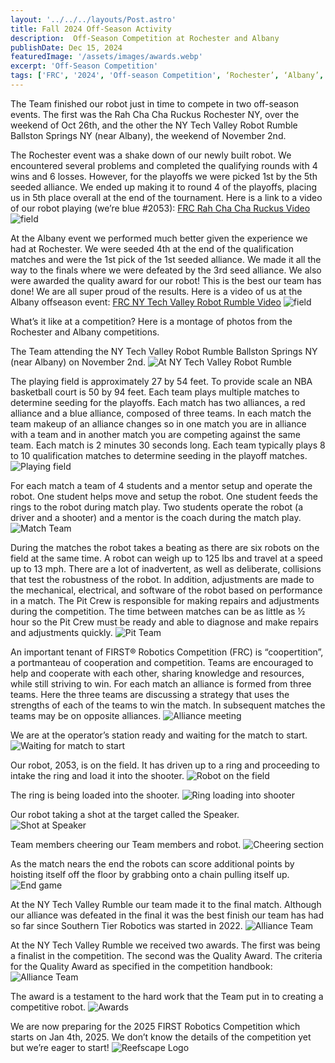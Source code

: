 ```yaml
---
layout: '../../../layouts/Post.astro'
title: Fall 2024 Off-Season Activity
description:  Off-Season Competition at Rochester and Albany  
publishDate: Dec 15, 2024
featuredImage: '/assets/images/awards.webp'
excerpt: 'Off-Season Competition'
tags: ['FRC', '2024', 'Off-season Competition', ‘Rochester’, ‘Albany’, 'FIRST®', ]
---
```


The Team finished our robot just in time to compete in two off-season events. The first was the Rah Cha Cha Ruckus Rochester NY, over the weekend of Oct 26th, and the other the NY Tech Valley Robot Rumble Ballston Springs NY (near Albany), the weekend of November 2nd. 

The Rochester event was a shake down of our newly built robot.  We encountered several problems and completed the qualifying rounds with 4 wins and 6 losses.  However, for the playoffs we were picked 1st by the 5th seeded alliance. We ended up making it to round 4 of the playoffs, placing us in 5th place overall at the end of the tournament. Here is a link to a video of our robot playing (we’re blue #2053): 
<a href="https://www.youtube.com/watch?v=Eq4JNl4NrF4">FRC Rah Cha Cha Ruckus Video</a>
![field](/assets/images/Rochestervideo.webp)

At the Albany event we performed much better given the experience we had at Rochester.  We were seeded 4th at the end of the qualification matches and were the 1st pick of the 1st seeded alliance. We made it all the way to the finals where we were defeated by the 3rd seed alliance. We also were awarded the quality award for our robot! This is the best our team has done! We are all super proud of the results. Here is a video of us at the Albany offseason event: 
 <a href="https://www.youtube.com/watch?v=R5xfaUxMGW4">FRC NY Tech Valley Robot Rumble Video</a>
![field](/assets/images/Albanyvideo.webp)

What’s it like at a competition?  Here is a montage of photos from the Rochester and Albany competitions.

The Team attending the NY Tech Valley Robot Rumble Ballston Springs NY (near Albany) on November 2nd.
![At NY Tech Valley Robot Rumble](/assets/images/Team2053.webp)

The playing field is approximately 27 by 54 feet.  To provide scale an NBA basketball court is 50 by 94 feet.  Each team plays multiple matches to determine seeding for the playoffs.  Each match has two alliances, a red alliance and a blue alliance, composed of three teams.  In each match the team makeup of an alliance changes so in one match you are in alliance with a team and in another match you are competing against the same team.  Each match is 2 minutes 30 seconds long.  Each team typically plays 8 to 10 qualification matches to determine seeding in the playoff matches.
![Playing field](/assets/images/PlayingField.webp)

For each match a team of 4 students and a mentor setup and operate the robot.  One student helps move and setup the robot. One student feeds the rings to the robot during match play.  Two students operate the robot (a driver and a shooter) and a mentor is the coach during the match play.  
![Match Team](/assets/images/20241026_084406.webp)

During the matches the robot takes a beating as there are six robots on the field at the same time.  A robot can weigh up to 125 lbs and travel at a speed up to 13 mph.  There are a lot of inadvertent, as well as deliberate, collisions that test the robustness of the robot.  In addition, adjustments are made to the mechanical, electrical, and software of the robot based on performance in a match.  The Pit Crew is responsible for making repairs and adjustments during the competition.  The time between matches can be as little as ½ hour so the Pit Crew must be ready and able to diagnose and make repairs and adjustments quickly.
![Pit Team](/assets/images/PitTeam.webp)

An important tenant of FIRST® Robotics Competition (FRC) is “coopertition”, a portmanteau of cooperation and competition.  Teams are encouraged to help and cooperate with each other, sharing knowledge and resources, while still striving to win.  For each match an alliance is formed from three teams.  Here the three teams are discussing a strategy that uses the strengths of each of the teams to win the match.  In subsequent matches the teams may be on opposite alliances.
![Alliance meeting](/assets/images/20241026_095746.webp)

We are at the operator’s station ready and waiting for the match to start.
![Waiting for match to start](/assets/images/IMG_2449.webp)

Our robot, 2053, is on the field.  It has driven up to a ring and proceeding to intake the ring and load it into the shooter.
![Robot on the field](/assets/images/IMG_2497.webp)

The ring is being loaded into the shooter.
![Ring loading into shooter](/assets/images/IMG_2525.webp)

Our robot taking a shot at the target called the Speaker.  
![Shot at Speaker](/assets/images/IMG_2420.webp)

Team members cheering our Team members and robot.
![Cheering section](/assets/images/20241026_124958.webp)

As the match nears the end the robots can score additional points by hoisting itself off the floor by grabbing onto a chain pulling itself up.
![End game](/assets/images/IMG_2690.webp)

At the NY Tech Valley Rumble our team made it to the final match.  Although our alliance was defeated in the final it was the best finish our team has had so far since Southern Tier Robotics was started in 2022.
![Alliance Team](/assets/images/AllianceTeam.webp)

At the NY Tech Valley Rumble we received two awards.  The first was being a finalist in the competition.  The second was the Quality Award.  The criteria for the Quality Award as specified in the competition handbook:
![Alliance Team](/assets/images/Quality_Award.webp)

The award is a testament to the hard work that the Team put in to creating a competitive robot.
![Awards](/assets/images/Awards.webp)

We are now preparing for the 2025 FIRST Robotics Competition which starts on Jan 4th, 2025.  We don’t know the details of the competition yet but we’re eager to start!
![Reefscape Logo](/assets/images/reefscape1.webp)